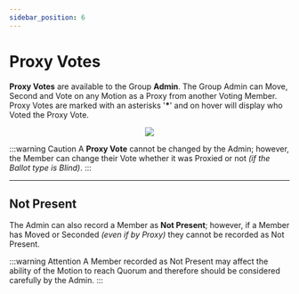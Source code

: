 ```yaml
---
sidebar_position: 6
---
```



# Proxy Votes

**Proxy Votes** are available to the Group **Admin**. The Group Admin can Move, Second and Vote on any Motion as a Proxy from another Voting Member. Proxy Votes are marked with an asterisks '**\***' and on hover will display who Voted the Proxy Vote.

<center>
	<img src={useBaseUrl('/img/administration/meetings/proxy-1.gif')} />
</center>

:::warning Caution
A **Proxy Vote** cannot be changed by the Admin; however, the Member can change their Vote whether it was Proxied or not _(if the Ballot type is Blind)_.
:::

---

## Not Present

The Admin can also record a Member as **Not Present**; however, if a Member has Moved or Seconded _(even if by Proxy)_ they cannot be recorded as Not Present.

:::warning Attention
A Member recorded as Not Present may affect the ability of the Motion to reach Quorum and therefore should be considered carefully by the Admin.
:::

